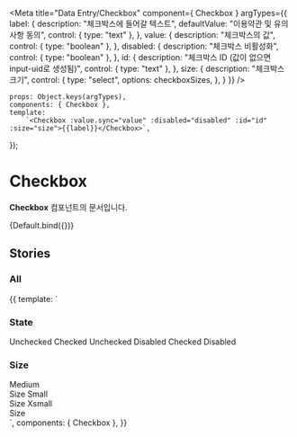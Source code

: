 
<Meta
    title="Data Entry/Checkbox"
    component={ Checkbox }
    argTypes={{
        label: {
            description: "체크박스에 들어갈 텍스트",
            defaultValue: "이용약관 및 유의사항 동의",
            control: { type: "text" },
        },
        value: {
            description: "체크박스의 값",
            control: { type: "boolean" },
        },
        disabled: {
            description: "체크박스 비활성화",
            control: { type: "boolean" },
        },
        id: {
            description: "체크박스 ID (값이 없으면 input-uid로 생성됨)",
            control: { type: "text" },
        },
        size: {
            description: "체크박스 크기",
            control: {
                type: "select",
                options: checkboxSizes,
            },
        }
    }}
/>


    props: Object.keys(argTypes),
    components: { Checkbox },
    template:
        `<Checkbox :value.sync="value" :disabled="disabled" :id="id" :size="size">{{label}}</Checkbox>`,
});

# Checkbox

**Checkbox** 컴포넌트의 문서입니다.

<Story name="Default" height="100px">
    {Default.bind({})}
</Story>

<ArgsTable story="Default" />

## Stories
### All

<Canvas>
    <Story name="All" height="100px">
        {{
            template: `
                <div>
                    <div>
                        <h3>State</h3>
                        <Checkbox :value="false">Unchecked</Checkbox>
                        <Checkbox :value="true">Checked</Checkbox>
                        <Checkbox disabled>Unchecked Disabled</Checkbox>
                        <Checkbox :value="true" disabled>Checked Disabled</Checkbox>
                    </div>
                    <div class="mt-20">
                        <h3>Size</h3>
                        <Checkbox size="medium" class="mb-4">Medium<br />Size</Checkbox>
                        <Checkbox size="small" class="mb-4">Small<br/>Size</Checkbox>
                        <Checkbox size="xsmall">Xsmall<br/>Size</Checkbox>
                    </div>
                </div>
            `,
            components: { Checkbox },
        }}
    </Story>
</Canvas>

